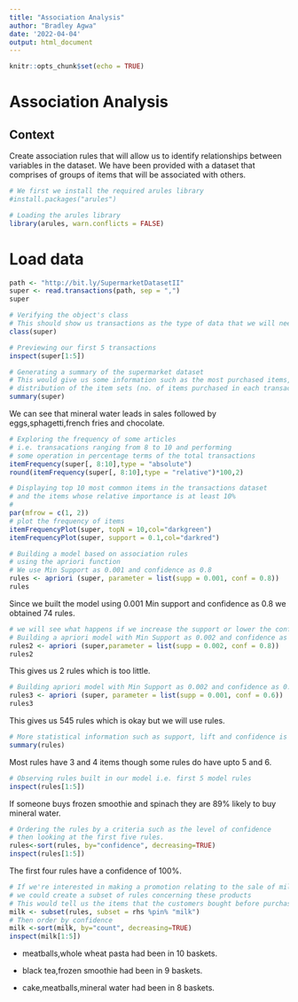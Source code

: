 ---
title: "Association Analysis"
author: "Bradley Agwa"
date: '2022-04-04'
output: html_document
---

```{r setup, include=FALSE}
knitr::opts_chunk$set(echo = TRUE)
```

# Association Analysis

## Context
Create association rules that will allow us to identify relationships between variables in the dataset. We have been provided with a dataset that comprises of  groups of items that will be associated with others. 

```{r}
# We first we install the required arules library 
#install.packages("arules")
```


```{r}
# Loading the arules library
library(arules, warn.conflicts = FALSE)
```


# Load data

```{r}
path <- "http://bit.ly/SupermarketDatasetII"
super <- read.transactions(path, sep = ",")
super
```

```{r}
# Verifying the object's class
# This should show us transactions as the type of data that we will need
class(super)
```


```{r}
# Previewing our first 5 transactions
inspect(super[1:5])
```




```{r}
# Generating a summary of the supermarket dataset
# This would give us some information such as the most purchased items, 
# distribution of the item sets (no. of items purchased in each transaction), etc.
summary(super)
```

We can see that mineral water leads in sales followed by eggs,sphagetti,french fries and chocolate.



```{r}
# Exploring the frequency of some articles 
# i.e. transacations ranging from 8 to 10 and performing 
# some operation in percentage terms of the total transactions 
itemFrequency(super[, 8:10],type = "absolute")
round(itemFrequency(super[, 8:10],type = "relative")*100,2)
```

```{r}
# Displaying top 10 most common items in the transactions dataset 
# and the items whose relative importance is at least 10%
# 
par(mfrow = c(1, 2))
# plot the frequency of items
itemFrequencyPlot(super, topN = 10,col="darkgreen")
itemFrequencyPlot(super, support = 0.1,col="darkred")
```

```{r}
# Building a model based on association rules 
# using the apriori function 
# We use Min Support as 0.001 and confidence as 0.8
rules <- apriori (super, parameter = list(supp = 0.001, conf = 0.8))
rules
```

Since we built the model using 0.001 Min support and confidence as 0.8 we obtained 74 rules.

```{r}
# we will see what happens if we increase the support or lower the confidence level
# Building a apriori model with Min Support as 0.002 and confidence as 0.8.
rules2 <- apriori (super,parameter = list(supp = 0.002, conf = 0.8)) 
rules2
```
This gives us 2 rules which is too little.

```{r}
# Building apriori model with Min Support as 0.002 and confidence as 0.6.
rules3 <- apriori (super, parameter = list(supp = 0.001, conf = 0.6)) 
rules3
```
This gives us 545 rules which is okay but we will use rules.

```{r}
# More statistical information such as support, lift and confidence is also provided.
summary(rules)
```

Most rules have 3 and 4 items though some rules do have upto 5 and 6.

```{r}
# Observing rules built in our model i.e. first 5 model rules
inspect(rules[1:5])
```

If someone buys frozen smoothie and spinach they are 89% likely to buy mineral water.

```{r}
# Ordering the rules by a criteria such as the level of confidence
# then looking at the first five rules.
rules<-sort(rules, by="confidence", decreasing=TRUE)
inspect(rules[1:5])
```

The first four rules have a confidence of 100%.

```{r}
# If we're interested in making a promotion relating to the sale of milk, 
# we could create a subset of rules concerning these products 
# This would tell us the items that the customers bought before purchasing mineral
milk <- subset(rules, subset = rhs %pin% "milk")
# Then order by confidence
milk <-sort(milk, by="count", decreasing=TRUE)
inspect(milk[1:5])
```
 
- meatballs,whole wheat pasta had been in 10 baskets.

- black tea,frozen smoothie had been in 9 baskets.

- cake,meatballs,mineral water had been in 8 baskets.
